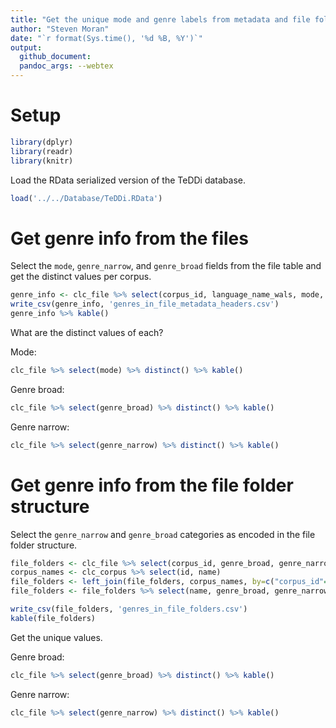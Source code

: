 ```yaml
---
title: "Get the unique mode and genre labels from metadata and file folder structure"
author: "Steven Moran"
date: "`r format(Sys.time(), '%d %B, %Y')`"
output:
  github_document:
  pandoc_args: --webtex
---
```


# Setup  

```r
library(dplyr)
library(readr)
library(knitr)
```

Load the RData serialized version of the TeDDi database.

```r
load('../../Database/TeDDi.RData')
```


# Get genre info from the files

Select the `mode`, `genre_narrow`, and `genre_broad` fields from the file table and get the distinct values per corpus.

```r
genre_info <- clc_file %>% select(corpus_id, language_name_wals, mode, genre_broad, genre_narrow) %>% distinct()
write_csv(genre_info, 'genres_in_file_metadata_headers.csv')
genre_info %>% kable()
```

What are the distinct values of each?

Mode:

```r
clc_file %>% select(mode) %>% distinct() %>% kable()
```

Genre broad:

```r
clc_file %>% select(genre_broad) %>% distinct() %>% kable()
```

Genre narrow:

```r
clc_file %>% select(genre_narrow) %>% distinct() %>% kable()
```

# Get genre info from the file folder structure

Select the `genre_narrow` and `genre_broad` categories as encoded in the file folder structure.

```r
file_folders <- clc_file %>% select(corpus_id, genre_broad, genre_narrow) %>% distinct()
corpus_names <- clc_corpus %>% select(id, name)
file_folders <- left_join(file_folders, corpus_names, by=c("corpus_id"="id"))
file_folders <- file_folders %>% select(name, genre_broad, genre_narrow)

write_csv(file_folders, 'genres_in_file_folders.csv')
kable(file_folders)
```

Get the unique values.

Genre broad:

```r
clc_file %>% select(genre_broad) %>% distinct() %>% kable()
```

Genre narrow:

```r
clc_file %>% select(genre_narrow) %>% distinct() %>% kable()
```

